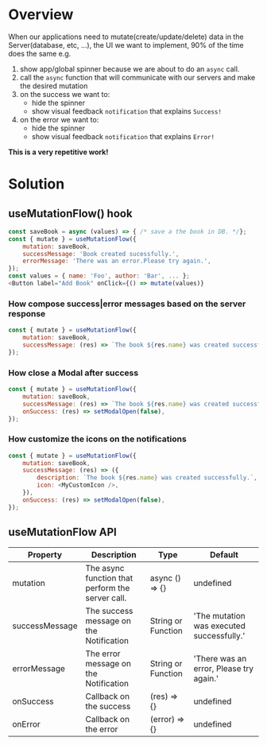 
<Meta title="Modules|Hooks/useMutationFlow" />

# Overview

When our applications need to mutate(create/update/delete) data in the Server(database, etc, ...),
the UI we want to implement, 90% of the time does the same e.g.

1. show app/global spinner because we are about to do an `async` call.
2. call the `async` function that will communicate with our servers and make the desired mutation
3. on the success we want to:
    - hide the spinner
    - show visual feedback `notification` that explains `Success!`
4. on the error we want to:
    - hide the spinner
    - show visual feedback `notification` that explains `Error!`

<b>This is a very repetitive work!</b>

# Solution

## useMutationFlow() hook

```js
const saveBook = async (values) => { /* save a the book in DB. */};
const { mutate } = useMutationFlow({
    mutation: saveBook,
    successMessage: 'Book created sucessfully.',
    errorMessage: 'There was an error.Please try again.',
});
const values = { name: 'Foo', author: 'Bar', ... };
<Button label="Add Book" onClick={() => mutate(values)}
```

### How compose success|error messages based on the server response

```js
const { mutate } = useMutationFlow({
    mutation: saveBook,
    successMessage: (res) => `The book ${res.name} was created successfully.`,
});
```

### How close a Modal after success

```js
const { mutate } = useMutationFlow({
    mutation: saveBook,
    successMessage: (res) => `The book ${res.name} was created successfully.`,
    onSuccess: (res) => setModalOpen(false),
});
```

### How customize the icons on the notifications

```js
const { mutate } = useMutationFlow({
    mutation: saveBook,
    successMessage: (res) => ({
        description: `The book ${res.name} was created successfully.`,
        icon: <MyCustomIcon />,
    }),
    onSuccess: (res) => setModalOpen(false),
});
```

## useMutationFlow API

| Property       | Description                                      | Type               | Default                                   |
| -------------- | ------------------------------------------------ | ------------------ | ----------------------------------------- |
| mutation       | The async function that perform the server call. | async () => {}     | undefined                                 |
| successMessage | The success message on the Notification          | String or Function | 'The mutation was executed successfully.' |
| errorMessage   | The error message on the Notification            | String or Function | 'There was an error, Please try again.'   |
| onSuccess      | Callback on the success                          | (res) => {}        | undefined                                 |
| onError        | Callback on the error                            | (error) => {}      | undefined                                 |
